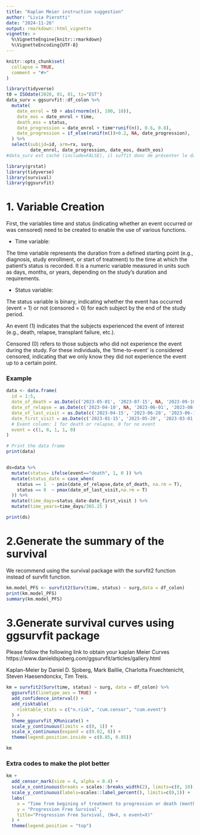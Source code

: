 ```yaml
---
title: "Kaplan Meier instruction suggestion"
author: "Livia Pierotti"
date: "2024-11-26"
output: rmarkdown::html_vignette
vignette: >
  %\VignetteEngine{knitr::rmarkdown}
  %\VignetteEncoding{UTF-8}
---
```


```r
knitr::opts_chunk$set(
  collapse = TRUE,
  comment = "#>"
)

library(tidyverse)
t0 = ISOdate(2020, 01, 01, tz="EST")
data_surv = ggsurvfit::df_colon %>% 
  mutate(
    date_enrol = t0 + abs(rnorm(n(), 100, 10)), 
    date_eos = date_enrol + time,
    death_eos = status,
    date_progression = date_enrol + time*runif(n(), 0.6, 0.8),
    date_progression = if_else(runif(n())>0.2, NA, date_progression), 
  ) %>% 
  select(subijd=id, arm=rx, surg, 
         date_enrol, date_progression, date_eos, death_eos)
#data_surv est caché (include=FALSE), il suffit donc de présenter le dataset et ses colonnes (comme tu le ferais avec df_colon), puis d'expliquer comment utiliser pmin() pour créer time_os, event_os, time_pfs, event_pfs
```

```r
library(grstat)
library(tidyverse)
library(survival)
library(ggsurvfit)
```

# 1. Variable Creation

First, the variables time and status (indicating whether an event occurred or was censored) need to be created to enable the use of various functions.


* Time variable:

The time variable represents the duration from a defined starting point (e.g., diagnosis, study enrollment, or start of treatment) to the time at which the patient's status is recorded. It is a numeric variable measured in units such as days, months, or years, depending on the study's duration and requirements.

* Status variable:

The status variable is binary, indicating whether the event has occurred (event = 1) or not (censored = 0) for each subject by the end of the study period.

An event (1) indicates that the subjects experienced the event of interest (e.g., death, relapse, transplant failure, etc.).

Censored (0) refers to those subjects who did not experience the event during the study. For these individuals, the 'time-to-event' is considered censored, indicating that we only know they did not experience the event up to a certain point.

### Example

```r
data <- data.frame(
  id = 1:5,
  date_of_death = as.Date(c('2023-05-01', '2023-07-15', NA, '2023-09-10', '2023-06-20')),
  date_of_relapse = as.Date(c('2023-04-10', NA, '2023-06-01', '2023-08-01', NA)),
  date_of_last_visit = as.Date(c('2023-04-15', '2023-06-28', '2023-06-10', '2023-08-01', '2023-06-15')),
  date_first_visit = as.Date(c('2023-01-15', '2023-05-20', '2023-03-01', '2023-07-05', '2023-02-10')),
  # Event column: 1 for death or relapse, 0 for no event
  event = c(1, 0, 1, 1, 0)
)

# Print the data frame
print(data)


ds=data %>%
  mutate(status= ifelse(event=="death", 1, 0 )) %>%
  mutate(status_date = case_when(
    status == 1  ~ pmin(date_of_relapse,date_of_death, na.rm = T), 
    status == 0  ~ pmax(date_of_last_visit,na.rm = T)
  )) %>% 
  mutate(time_days=status_date-date_first_visit ) %>%  
  mutate(time_years=time_days/365.25 )  

print(ds)
```

# 2.Generate the summary of the survival

We recommend using the survival package with the survfit2 function instead of survfit function.


```r
km.model_PFS <- survfit2(Surv(time, status) ~ surg,data = df_colon)
print(km.model_PFS)
summary(km.model_PFS)

```


# 3.Generate survival curves using ggsurvfit package


Please follow the following link to obtain your kaplan Meier Curves
https://www.danieldsjoberg.com/ggsurvfit/articles/gallery.html

Kaplan-Meier by Daniel D. Sjoberg, Mark Baillie, Charlotta Fruechtenicht, Steven Haesendonckx, Tim Treis.


```r

km = survfit2(Surv(time, status) ~ surg, data = df_colon) %>%
  ggsurvfit(linetype_aes = TRUE) +
  add_confidence_interval() +
  add_risktable(
    risktable_stats = c("n.risk", "cum.censor", "cum.event")
  ) +
  theme_ggsurvfit_KMunicate() +
  scale_y_continuous(limits = c(0, 1)) +
  scale_x_continuous(expand = c(0.02, 0)) +
  theme(legend.position.inside = c(0.85, 0.85))

km
```



### Extra codes to make the plot better

```r
km +
  add_censor_mark(size = 4, alpha = 0.4) +
  scale_x_continuous(breaks = scales::breaks_width(2), limits=c(0, 10)) +
  scale_y_continuous(labels=scales::label_percent(), limits=c(0,1)) +
  labs(
    x = "Time from begining of treatment to progression or death (months)",
    y = "Progression Free Survival",
    title="Progression Free Survival, (N=X, n event=X)"
  ) +
  theme(legend.position = "top")

```



